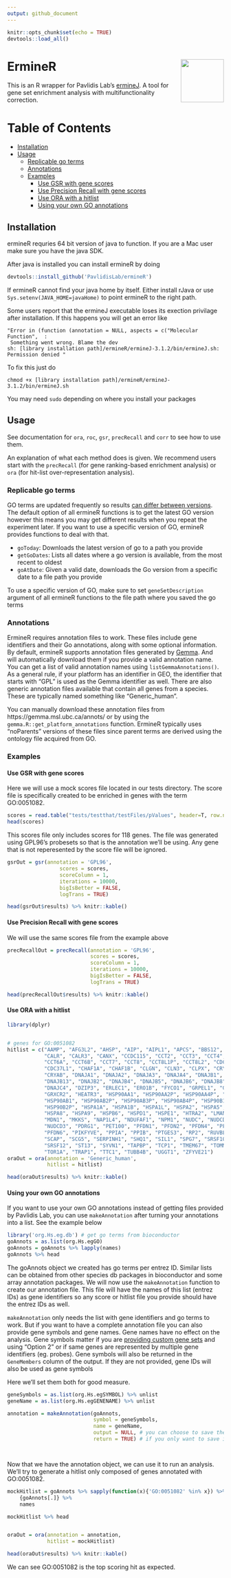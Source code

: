```yaml
---
output: github_document
---
```

```r
knitr::opts_chunk$set(echo = TRUE)
devtools::load_all()
```

# ErmineR <img src="ermineR.png" align="right" style="height:100px"/>


This is an R wrapper for Pavlidis Lab's [ermineJ](http://erminej.msl.ubc.ca/). A tool for gene set enrichment analysis with multifunctionality correction.

Table of Contents
=================
   * [Installation](#installation)
   * [Usage](#usage)
      * [Replicable go terms](#replicable-go-terms)
      * [Annotations](#annotations)
      * [Examples](#examples)
         * [Use GSR with gene scores](#use-gsr-with-gene-scores)
         * [Use Precision Recall with gene scores](#use-precision-recall-with-gene-scores)
         * [Use ORA with a hitlist](#use-ora-with-a-hitlist)
         * [Using your own GO annotations](#using-your-own-go-annotations)
            

## Installation

ermineR requries 64 bit version of java to function. If you are a Mac user make sure you have the java SDK.

After java is installed you can install ermineR by doing

```r
devtools::install_github('PavlidisLab/ermineR')
```

If ermineR cannot find your java home by itself. Either install rJava or use `Sys.setenv(JAVA_HOME=javaHome)` to point
ermineR to the right path.

Some users report that the ermineJ executable loses its exection privilage after installation. If this happens you will get an error like 

```
"Error in (function (annotation = NULL, aspects = c("Molecular Function",  :
 Something went wrong. Blame the dev
sh: [library installation path]/ermineR/ermineJ-3.1.2/bin/ermineJ.sh: Permission denied "
```

To fix this just do

```
chmod +x [library installation path]/ermineR/ermineJ-3.1.2/bin/ermineJ.sh
```

You may need `sudo` depending on where you install your packages

## Usage

See documentation for `ora`, `roc`, `gsr`, `precRecall` and `corr` to see how to use them.

An explanation of what each method does is given. We recommend users start with the `precRecall` (for gene ranking-based enrichment analysis) or `ora` (for hit-list over-representation analysis). 

### Replicable go terms

GO terms are updated frequently so results [can differ between versions](https://gotrack.msl.ubc.ca/). The default
option of all ermineR functions is to get the latest GO version however this means
you may get different results when you repeat the experiment later. If you want
to use a specific version of GO, ermineR provides functions to deal with that.

* `goToday`: Downloads the latest version of go to a path you provide
* `getGoDates`: Lists all dates where a go version is available, from the most recent to oldest
* `goAtDate`: Given a valid date, downloads the Go version from a specific date to a file path you provide

To use a specific version of GO, make sure to set `geneSetDescription` argument
of all ermineR functions to the file path where you saved the go terms

### Annotations

ErmineR requires annotation files  to work. These files include gene identifiers
and their Go annotations, along with some optional information. By default, ermineR supports annotation files generated by [Gemma](https://gemma.msl.ubc.ca/home.html). 
And will automatically download them if you provide a valid annotation name. You can get
a list of valid annotation names using `listGemmaAnnotations()`. As a general rule,
if your platform has an identifier in GEO, the identifier that starts with "GPL" is used as
the Gemma identifier as well. There are also generic annotation files available that
contain all genes from a species. These are typically named something like "Generic_human".

You can manually download these annotation files from https://gemma.msl.ubc.ca/annots/ 
or by using the `gemma.R::get_platform_annotations` function. ErmineR typically uses "noParents" versions
of these files since parent terms are derived using the ontology file acquired from
GO.


### Examples 

#### Use GSR with gene scores

Here we will use a mock scores file located in our tests directory. The score file is specifically created to be enriched in genes with the term GO:0051082.

```r
scores = read.table("tests/testthat/testFiles/pValues", header=T, row.names = 1)
head(scores)

```

This scores file only includes scores for 118 genes. The file was generated using GPL96's probesets so that is the annotation
we'll be using. Any gene that is not reperesented by the score file will be ignored.

```r
gsrOut = gsr(annotation = 'GPL96',
                 scores = scores,
                 scoreColumn = 1,
                 iterations = 10000,
                 bigIsBetter = FALSE,
                 logTrans = TRUE)

head(gsrOut$results) %>% knitr::kable()

```

#### Use Precision Recall with gene scores

We will use the same scores file from the example above

```r
precRecallOut = precRecall(annotation = 'GPL96',
                           scores = scores,
                           scoreColumn = 1,
                           iterations = 10000,
                           bigIsBetter = FALSE,
                           logTrans = TRUE)

head(precRecallOut$results) %>% knitr::kable()

```

#### Use ORA with a hitlist

```r
library(dplyr)


# genes for GO:0051082
hitlist = c("AAMP", "AFG3L2", "AHSP", "AIP", "AIPL1", "APCS", "BBS12", 
            "CALR", "CALR3", "CANX", "CCDC115", "CCT2", "CCT3", "CCT4", "CCT5", 
            "CCT6A", "CCT6B", "CCT7", "CCT8", "CCT8L1P", "CCT8L2", "CDC37", 
            "CDC37L1", "CHAF1A", "CHAF1B", "CLGN", "CLN3", "CLPX", "CRYAA", 
            "CRYAB", "DNAJA1", "DNAJA2", "DNAJA3", "DNAJA4", "DNAJB1", "DNAJB11", 
            "DNAJB13", "DNAJB2", "DNAJB4", "DNAJB5", "DNAJB6", "DNAJB8", 
            "DNAJC4", "DZIP3", "ERLEC1", "ERO1B", "FYCO1", "GRPEL1", "GRPEL2", 
            "GRXCR2", "HEATR3", "HSP90AA1", "HSP90AA2P", "HSP90AA4P", "HSP90AA5P", 
            "HSP90AB1", "HSP90AB2P", "HSP90AB3P", "HSP90AB4P", "HSP90B1", 
            "HSP90B2P", "HSPA1A", "HSPA1B", "HSPA1L", "HSPA2", "HSPA5", "HSPA6", 
            "HSPA8", "HSPA9", "HSPB6", "HSPD1", "HSPE1", "HTRA2", "LMAN1", 
            "MDN1", "MKKS", "NAP1L4", "NDUFAF1", "NPM1", "NUDC", "NUDCD2", 
            "NUDCD3", "PDRG1", "PET100", "PFDN1", "PFDN2", "PFDN4", "PFDN5", 
            "PFDN6", "PIKFYVE", "PPIA", "PPIB", "PTGES3", "RP2", "RUVBL2", 
            "SCAP", "SCG5", "SERPINH1", "SHQ1", "SIL1", "SPG7", "SRSF10", 
            "SRSF12", "ST13", "SYVN1", "TAPBP", "TCP1", "TMEM67", "TOMM20", 
            "TOR1A", "TRAP1", "TTC1", "TUBB4B", "UGGT1", "ZFYVE21")
oraOut = ora(annotation = 'Generic_human',
             hitlist = hitlist)

head(oraOut$results) %>% knitr::kable()
```

#### Using your own GO annotations

If you want to use your own GO annotations instead of getting files provided by
Pavlidis Lab, you can use `makeAnnotation` after turning your annotations into
a list. See the example below

```r
library('org.Hs.eg.db') # get go terms from bioconductor 
goAnnots = as.list(org.Hs.egGO)
goAnnots = goAnnots %>% lapply(names)
goAnnots %>% head
```

The goAnnots object we created has go terms per entrez ID. Similar lists can be
obtained from other species db packages in bioconductor and some array annotation
packages. We will now use the `makeAnnotation` function to create our annotation
file. This file will have the names of this list (entrez IDs) as gene identifiers
so any score or hitlist file you provide should have the entrez IDs as well.

`makeAnnotation` only needs the list with gene identifiers and go terms to work.
But if you want to have a complete annotation file you can also provide gene symbols
and gene names. Gene names have no effect on the analysis. Gene symbols matter if 
you are [providing custom gene sets](http://erminej.msl.ubc.ca/help/input-files/gene-sets/) 
and using "Option 2" or if same genes are represented by multiple gene 
identifiers (eg. probes). Gene symbols will also be returned in the `GeneMembers`
column of the output. If they are not provided, gene IDs will also be used as gene symbols

Here we'll set them both for good measure.


```r
geneSymbols = as.list(org.Hs.egSYMBOL) %>% unlist
geneName = as.list(org.Hs.egGENENAME) %>% unlist

annotation = makeAnnotation(goAnnots,
                            symbol = geneSymbols,
                            name = geneName,
                            output = NULL, # you can choose to save the annotation to a file
                            return = TRUE) # if you only want to save it to a file, you don't need to return




```

Now that we have the annotation object, we can use it to run an analysis. We'll try
to generate a hitlist only composed of genes annotated with GO:0051082. 

```r
mockHitlist = goAnnots %>% sapply(function(x){'GO:0051082' %in% x}) %>% 
    {goAnnots[.]} %>% 
    names

mockHitlist %>% head


oraOut = ora(annotation = annotation,
             hitlist = mockHitlist)

head(oraOut$results) %>% knitr::kable()
```

We can see GO:0051082 is the top scoring hit as expected.